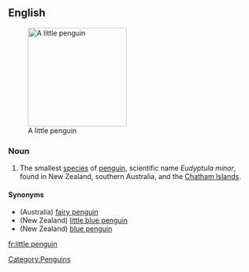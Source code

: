 ==English==
{{wikipedia}}
[[Image:Fairy penguin.jpg|200px|thumb|right|A little penguin]]

===Noun===
{{en-noun|sg=[[little]] [[penguin]]}}

# The smallest [[species]] of [[penguin]], scientific name ''Eudyptula minor'', found in New Zealand, southern Australia, and the [[Chatham Islands]].

====Synonyms====
*(Australia) [[fairy penguin]] 
*(New Zealand) [[little blue penguin]]
*(New Zealand) [[blue penguin]]

[[Category:Penguins]]

[[fr:little penguin]]